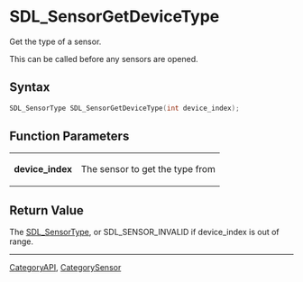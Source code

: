 
= SDL_SensorGetDeviceType =
Get the type of a sensor.

This can be called before any sensors are opened.


== Syntax ==
<syntaxhighlight lang='c++'>
SDL_SensorType SDL_SensorGetDeviceType(int device_index);
</syntaxhighlight>

== Function Parameters ==
{|
|'''device_index'''
|The sensor to get the type from
|}

== Return Value ==
The [[SDL_SensorType]], or SDL_SENSOR_INVALID if device_index is out of range.

----
[[CategoryAPI]], [[CategorySensor]]
